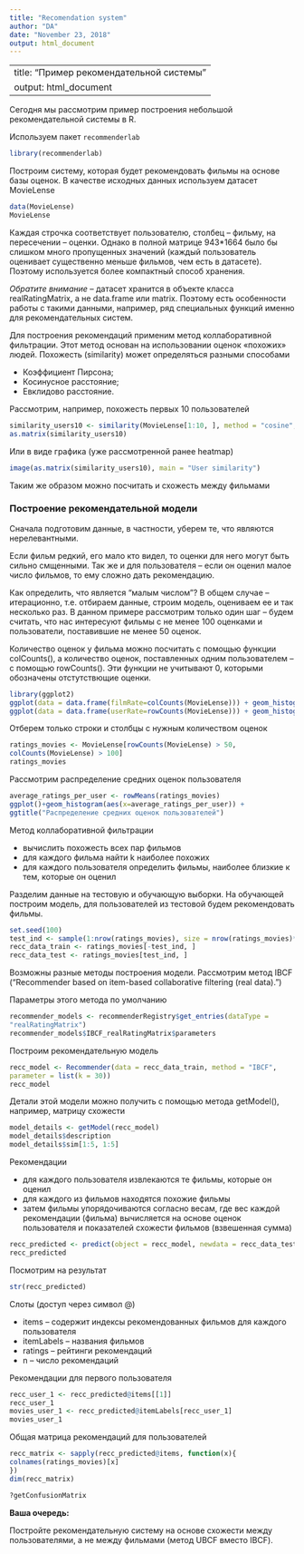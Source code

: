---
title: "Recomendation system"
author: "DA"
date: "November 23, 2018"
output: html_document
---
---
title: "Пример рекомендательной системы"
output: html_document
---

Сегодня мы рассмотрим пример построения небольшой рекомендательной системы в R.

Используем пакет  `recommenderlab`

```{r message=FALSE, warning=FALSE}
library(recommenderlab)
```

Построим систему, которая будет рекомендовать фильмы на основе базы оценок. В качестве исходных данных используем датасет MovieLense

```{r}
data(MovieLense)
MovieLense
```

Каждая строчка соответствует пользователю, столбец -- фильму, на пересечении -- оценки. Однако в полной матрице 943*1664 было бы слишком много пропущенных значений (каждый пользователь оценивает существенно меньше фильмов, чем есть в датасете). Поэтому используется более компактный способ хранения.

*Обратите внимание* -- датасет хранится в объекте класса realRatingMatrix, а не data.frame или matrix. Поэтому есть особенности работы с такими данными, например, ряд специальных функций именно для рекомендательных систем.

Для построения рекомендаций применим метод коллаборативной фильтрации. Этот метод основан на использовании оценок «похожих» людей. Похожесть (similarity) может определяться разными способами

* Коэффициент Пирсона;
* Косинусное расстояние;
* Евклидово расстояние.

Рассмотрим, например, похожесть первых 10 пользователей

```{r}
similarity_users10 <- similarity(MovieLense[1:10, ], method = "cosine", which = "users")
as.matrix(similarity_users10)
```

Или в виде графика (уже рассмотренной ранее heatmap)

```{r}
image(as.matrix(similarity_users10), main = "User similarity")
```

Таким же образом можно посчитать и схожесть между фильмами

### Построение рекомендательной модели

Сначала подготовим данные, в частности, уберем те, что являются нерелевантными. 

Если фильм редкий, его мало кто видел, то оценки для него могут быть сильно смщенными. Так же и для пользователя -- если он оценил малое число фильмов, то ему сложно дать рекомендацию. 

Как определить, что является "малым числом"? В общем случае -- итерационно, т.е. отбираем данные, строим модель, оцениваем ее и так несколько раз. В данном примере рассмотрим только один шаг -- будем считать, что нас интересуют фильмы с не менее 100 оценками и пользователи, поставившие не менее 50 оценок.

Количество оценок у фильма можно посчитать с помощью функции colCounts(), а количество оценок, поставленных одним пользователем -- с помощью rowCounts(). Эти функции не учитывают 0, которыми обозначены отстутствющие оценки.

```{r}
library(ggplot2)
ggplot(data = data.frame(filmRate=colCounts(MovieLense))) + geom_histogram(aes(x=filmRate))
ggplot(data = data.frame(userRate=rowCounts(MovieLense))) + geom_histogram(aes(x=userRate))
```

Отберем только строки и столбцы с нужным количеством оценок

```{r}
ratings_movies <- MovieLense[rowCounts(MovieLense) > 50,
colCounts(MovieLense) > 100] 
ratings_movies
```

Рассмотрим распределение средних оценок пользователя

```{r}
average_ratings_per_user <- rowMeans(ratings_movies)
ggplot()+geom_histogram(aes(x=average_ratings_per_user)) +
ggtitle("Распределение средних оценок пользователей")
```

Метод коллаборативной фильтрации

* вычислить похожесть всех пар фильмов
* для каждого фильма найти k наиболее похожих
* для каждого пользователя определить фильмы, наиболее близкие к тем, которые он оценил

Разделим данные на тестовую и обучающую выборки. На обучающей построим модель, для пользователей из тестовой будем рекомендовать фильмы.

```{r}
set.seed(100)
test_ind <- sample(1:nrow(ratings_movies), size = nrow(ratings_movies)*0.2)
recc_data_train <- ratings_movies[-test_ind, ]
recc_data_test <- ratings_movies[test_ind, ]
```

Возможны разные методы построения модели. Рассмотрим метод IBCF ("Recommender based on item-based collaborative filtering (real
data).")

Параметры этого метода по умолчанию
```{r}
recommender_models <- recommenderRegistry$get_entries(dataType =
"realRatingMatrix")
recommender_models$IBCF_realRatingMatrix$parameters
```

Построим рекомендательную модель
```{r}
recc_model <- Recommender(data = recc_data_train, method = "IBCF",
parameter = list(k = 30))
recc_model
```

Детали этой модели можно получить с помощью метода getModel(), например, матрицу схожести

```{r}
model_details <- getModel(recc_model)
model_details$description
model_details$sim[1:5, 1:5]
```

Рекомендации

* для каждого пользователя извлекаются те фильмы, которые он оценил
* для каждого из фильмов находятся похожие фильмы
* затем фильмы упорядочиваются согласно весам, где вес каждой рекомендации (фильма) вычисляется на основе оценок пользователя и показателей схожести фильмов (взвешенная сумма)

```{r}
recc_predicted <- predict(object = recc_model, newdata = recc_data_test, n = 6)
recc_predicted
```

Посмотрим на результат
```{r}
str(recc_predicted)
```

Слоты (доступ через символ @) 

* items -- содержит индексы рекомендованных фильмов для каждого пользователя
* itemLabels -- названия фильмов
* ratings -- рейтинги рекомендаций
* n -- число рекомендаций

Рекомендации для первого пользователя
```{r}
recc_user_1 <- recc_predicted@items[[1]]
recc_user_1
movies_user_1 <- recc_predicted@itemLabels[recc_user_1]
movies_user_1
```

Общая матрица рекомендаций для пользователей
```{r}
recc_matrix <- sapply(recc_predicted@items, function(x){
colnames(ratings_movies)[x]
})
dim(recc_matrix)

?getConfusionMatrix
```

**Ваша очередь:**

Постройте рекомендательную систему на основе схожести между пользователями, а не между фильмами (метод UBCF вместо IBCF).